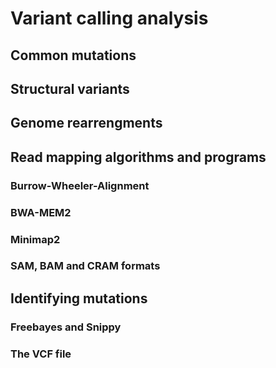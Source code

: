# Variant calling analysis

## Common mutations {.unnumbered}

## Structural variants {.unnumbered}

## Genome rearrengments {.unnumbered}

## Read mapping algorithms and programs {.unnumbered}

### Burrow-Wheeler-Alignment {.unnumbered}

### BWA-MEM2 {.unnumbered}

### Minimap2 {.unnumbered}

### SAM, BAM and CRAM formats {.unnumbered}

## Identifying mutations {.unnumbered}

### Freebayes and Snippy {.unnumbered}

### The VCF file {.unnumbered}


